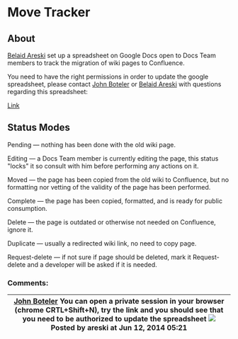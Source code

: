 
# Move Tracker 

 

## About

[Belaid Areski](https://freeswitch.org/confluence/display/~areski) set up a spreadsheet on Google Docs open to Docs Team members to track the migration of wiki pages to Confluence.

You need to have the right permissions in order to update the google spreadsheet, please contact [John Boteler](https://freeswitch.org/confluence/display/~boteman) or [Belaid Areski](https://freeswitch.org/confluence/display/~areski) with questions regarding this spreadsheet:

[Link](https://docs.google.com/spreadsheets/d/1qsG-kRymvKlNBapnBLw86W130VdbnK6naYapbR%5FUNds/edit?pli=1#gid=1187898333)

## Status Modes

Pending — nothing has been done with the old wiki page.

Editing — a Docs Team member is currently editing the page, this status "locks" it so consult with him before performing any actions on it.

Moved — the page has been copied from the old wiki to Confluence, but no formatting nor vetting of the validity of the page has been performed.

Complete — the page has been copied, formatted, and is ready for public consumption.

Delete — the page is outdated or otherwise not needed on Confluence, ignore it.

Duplicate — usually a redirected wiki link, no need to copy page.

Request-delete — if not sure if page should be deleted, mark it Request-delete and a developer will be asked if it is needed.

### Comments:

| [John Boteler](https://freeswitch.org/confluence/display/~boteman) You can open a private session in your browser (chrome CRTL+Shift+N), try the link and you should see that you need to be authorized to update the spreadsheet ![](/images/icons/contenttypes/comment_16.png) Posted by areski at Jun 12, 2014 05:21 |
| ---------------------------------------------------------------------------------------------------------------------------------------------------------------------------------------------------------------------------------------------------------------------------------------------------------------------- |


